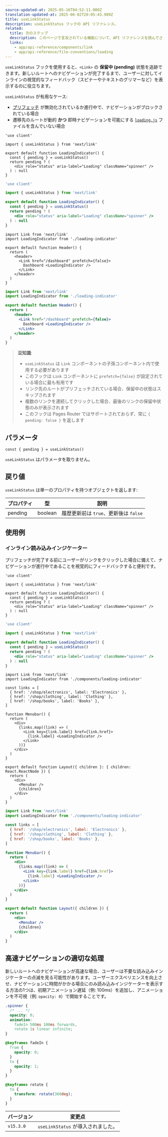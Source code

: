 ```yaml
---
source-updated-at: 2025-05-16T04:52:11.000Z
translation-updated-at: 2025-06-02T20:05:43.989Z
title: useLinkStatus
description: useLinkStatus フックの API リファレンス。
related:
  title: 次のステップ
  description: このページで言及されている機能について、API リファレンスを読んでさらに学びましょう。
  links:
    - app/api-reference/components/link
    - app/api-reference/file-conventions/loading
---
```


`useLinkStatus` フックを使用すると、`<Link>` の **保留中 (pending)** 状態を追跡できます。新しいルートへのナビゲーションが完了するまで、ユーザーに対してインラインの視覚的なフィードバック（スピナーやテキストのグリマーなど）を表示するのに役立ちます。

`useLinkStatus` が有用なケース:

- [プリフェッチ](/docs/app/building-your-application/routing/linking-and-navigating#2-prefetching) が無効化されているか進行中で、ナビゲーションがブロックされている場合
- 遷移先のルートが動的 **かつ** 即時ナビゲーションを可能にする [`loading.js`](/docs/app/api-reference/file-conventions/loading) ファイルを含んでいない場合

```tsx filename="app/loading-indicator.tsx" switcher
'use client'

import { useLinkStatus } from 'next/link'

export default function LoadingIndicator() {
  const { pending } = useLinkStatus()
  return pending ? (
    <div role="status" aria-label="Loading" className="spinner" />
  ) : null
}
```

```jsx filename="app/loading-indicator.js" switcher
'use client'

import { useLinkStatus } from 'next/link'

export default function LoadingIndicator() {
  const { pending } = useLinkStatus()
  return pending ? (
    <div role="status" aria-label="Loading" className="spinner" />
  ) : null
}
```

```tsx filename="app/header.tsx" switcher
import Link from 'next/link'
import LoadingIndicator from './loading-indicator'

export default function Header() {
  return (
    <header>
      <Link href="/dashboard" prefetch={false}>
        Dashboard <LoadingIndicator />
      </Link>
    </header>
  )
}
```

```jsx filename="app/header.js" switcher
import Link from 'next/link'
import LoadingIndicator from './loading-indicator'

export default function Header() {
  return (
    <header>
      <Link href="/dashboard" prefetch={false}>
        Dashboard <LoadingIndicator />
      </Link>
    </header>
  )
}
```

> **豆知識**:
>
> - `useLinkStatus` は `Link` コンポーネントの子孫コンポーネント内で使用する必要があります
> - このフックは `Link` コンポーネントに `prefetch={false}` が設定されている場合に最も有用です
> - リンク先のルートがプリフェッチされている場合、保留中の状態はスキップされます
> - 複数のリンクを連続してクリックした場合、最後のリンクの保留中状態のみが表示されます
> - このフックは Pages Router ではサポートされておらず、常に `{ pending: false }` を返します

## パラメータ

```tsx
const { pending } = useLinkStatus()
```

`useLinkStatus` はパラメータを取りません。

## 戻り値

`useLinkStatus` は単一のプロパティを持つオブジェクトを返します:

| プロパティ | 型      | 説明                                  |
| -------- | ------- | ------------------------------------ |
| pending  | boolean | 履歴更新前は `true`、更新後は `false` |

## 使用例

### インライン読み込みインジケーター

プリフェッチが完了する前にユーザーがリンクをクリックした場合に備えて、ナビゲーションが進行中であることを視覚的にフィードバックすると便利です。

```tsx filename="app/components/loading-indicator.tsx" switcher
'use client'

import { useLinkStatus } from 'next/link'

export default function LoadingIndicator() {
  const { pending } = useLinkStatus()
  return pending ? (
    <div role="status" aria-label="Loading" className="spinner" />
  ) : null
}
```

```jsx filename="app/components/loading-indicator.js" switcher
'use client'

import { useLinkStatus } from 'next/link'

export default function LoadingIndicator() {
  const { pending } = useLinkStatus()
  return pending ? (
    <div role="status" aria-label="Loading" className="spinner" />
  ) : null
}
```

```tsx filename="app/shop/layout.tsx" switcher
import Link from 'next/link'
import LoadingIndicator from './components/loading-indicator'

const links = [
  { href: '/shop/electronics', label: 'Electronics' },
  { href: '/shop/clothing', label: 'Clothing' },
  { href: '/shop/books', label: 'Books' },
]

function Menubar() {
  return (
    <div>
      {links.map((link) => (
        <Link key={link.label} href={link.href}>
          {link.label} <LoadingIndicator />
        </Link>
      ))}
    </div>
  )
}

export default function Layout({ children }: { children: React.ReactNode }) {
  return (
    <div>
      <Menubar />
      {children}
    </div>
  )
}
```

```jsx filename="app/shop/layout.js" switcher
import Link from 'next/link'
import LoadingIndicator from './components/loading-indicator'

const links = [
  { href: '/shop/electronics', label: 'Electronics' },
  { href: '/shop/clothing', label: 'Clothing' },
  { href: '/shop/books', label: 'Books' },
]

function Menubar() {
  return (
    <div>
      {links.map((link) => (
        <Link key={link.label} href={link.href}>
          {link.label} <LoadingIndicator />
        </Link>
      ))}
    </div>
  )
}

export default function Layout({ children }) {
  return (
    <div>
      <Menubar />
      {children}
    </div>
  )
}
```

## 高速ナビゲーションの適切な処理

新しいルートへのナビゲーションが高速な場合、ユーザーは不要な読み込みインジケーターの点滅を見る可能性があります。ユーザーエクスペリエンスを向上させ、ナビゲーションに時間がかかる場合にのみ読み込みインジケーターを表示する方法の1つは、初期アニメーション遅延（例: 100ms）を追加し、アニメーションを不可視（例: `opacity: 0`）で開始することです。

```css filename="app/styles/global.css"
.spinner {
  /* ... */
  opacity: 0;
  animation:
    fadeIn 500ms 100ms forwards,
    rotate 1s linear infinite;
}

@keyframes fadeIn {
  from {
    opacity: 0;
  }
  to {
    opacity: 1;
  }
}

@keyframes rotate {
  to {
    transform: rotate(360deg);
  }
}
```

| バージョン   | 変更点                     |
| --------- | --------------------------- |
| `v15.3.0` | `useLinkStatus` が導入されました。 |